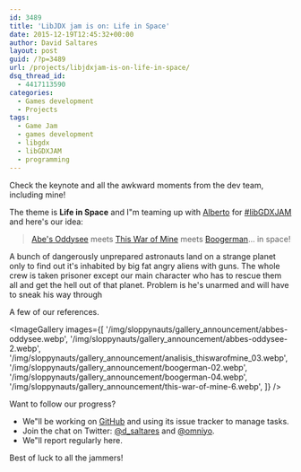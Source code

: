 ```yaml
---
id: 3489
title: 'LibJDX jam is on: Life in Space'
date: 2015-12-19T12:45:32+00:00
author: David Saltares
layout: post
guid: /?p=3489
url: /projects/libjdxjam-is-on-life-in-space/
dsq_thread_id:
  - 4417113590
categories:
  - Games development
  - Projects
tags:
  - Game Jam
  - games development
  - libgdx
  - libGDXJAM
  - programming
---
```


<YouTube videoId="JDegBOpvCPM" />

Check the keynote and all the awkward moments from the dev team, including mine!

The theme is **Life in Space** and I"m teaming up with [Alberto](http://itch.io/profile/omniyo) for [#libGDXJAM](http://itch.io/jam/libgdxjam) and here's our idea:

> [Abe's Oddysee](https://www.google.co.uk/search?q=boogerman&safe=off&espv=2&biw=768&bih=347&source=lnms&tbm=isch&sa=X&sqi=2&ved=0ahUKEwi476DF9efJAhXIuBoKHTmdAd4Q_AUIBigB#safe=off&tbm=isch&q=abe%27s+oddysee) meets [This War of Mine](https://www.google.co.uk/search?q=boogerman&safe=off&espv=2&biw=768&bih=347&source=lnms&tbm=isch&sa=X&sqi=2&ved=0ahUKEwi476DF9efJAhXIuBoKHTmdAd4Q_AUIBigB#safe=off&tbm=isch&q=this+war+of+mine) meets [Boogerman](https://www.google.co.uk/search?q=boogerman&safe=off&espv=2&biw=768&bih=347&source=lnms&tbm=isch&sa=X&sqi=2&ved=0ahUKEwi476DF9efJAhXIuBoKHTmdAd4Q_AUIBigB)... in space!

A bunch of dangerously unprepared astronauts land on a strange planet only to find out it's inhabited by big fat angry aliens with guns. The whole crew is taken prisoner except our main character who has to rescue them all and get the hell out of that planet. Problem is he's unarmed and will have to sneak his way through

A few of our references.

<ImageGallery
  images={[
    '/img/sloppynauts/gallery_announcement/abbes-oddysee.webp',
    '/img/sloppynauts/gallery_announcement/abbes-oddysee-2.webp',
    '/img/sloppynauts/gallery_announcement/analisis_thiswarofmine_03.webp',
    '/img/sloppynauts/gallery_announcement/boogerman-02.webp',
    '/img/sloppynauts/gallery_announcement/boogerman-04.webp',
    '/img/sloppynauts/gallery_announcement/this-war-of-mine-6.webp',
  ]}
/>

Want to follow our progress?

- We"ll be working on [GitHub](https://github.com/dsaltares/libgdxjam) and using its issue tracker to manage tasks.
- Join the chat on Twitter: [@d_saltares](https://twitter.com/d_saltares) and [@omniyo](https://twitter.com/omniyo).
- We"ll report regularly here.

Best of luck to all the jammers!
